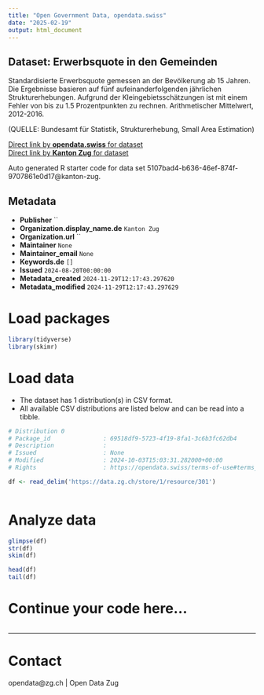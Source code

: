 ```yaml
---
title: "Open Government Data, opendata.swiss"
date: "2025-02-19"
output: html_document
---
```


## Dataset: Erwerbsquote in den Gemeinden

Standardisierte Erwerbsquote gemessen an der Bevölkerung ab 15 Jahren. Die Ergebnisse basieren auf fünf aufeinanderfolgenden jährlichen Strukturerhebungen. Aufgrund der Kleingebietsschätzungen ist mit einem Fehler von bis zu 1.5 Prozentpunkten zu rechnen.
Arithmetischer Mittelwert, 2012-2016.

(QUELLE: Bundesamt für Statistik, Strukturerhebung, Small Area Estimation)

[Direct link by **opendata.swiss** for dataset](https://opendata.swiss/de/dataset/erwerbsquote-in-den-gemeinden)<br>
[Direct link by **Kanton Zug** for dataset](https://www.zg.ch/behoerden/gesundheitsdirektion/statistikfachstelle/themen/arbeitsmarkt)

Auto generated R starter code for data set 5107bad4-b636-46ef-874f-9707861e0d17@kanton-zug.

## Metadata

- **Publisher** ``
- **Organization.display_name.de** `Kanton Zug`
- **Organization.url** ``
- **Maintainer** `None`
- **Maintainer_email** `None`
- **Keywords.de** `[]`
- **Issued** `2024-08-20T00:00:00`
- **Metadata_created** `2024-11-29T12:17:43.297620`
- **Metadata_modified** `2024-11-29T12:17:43.297629`


# Load packages

```r

library(tidyverse)
library(skimr)

```

# Load data

-   The dataset has 1 distribution(s) in CSV format.
-   All available CSV distributions are listed below and can be read into a tibble.

```r

# Distribution 0
# Package_id               : 69518df9-5723-4f19-8fa1-3c6b3fc62db4
# Description              : 
# Issued                   : None
# Modified                 : 2024-10-03T15:03:31.282000+00:00
# Rights                   : https://opendata.swiss/terms-of-use#terms_by

df <- read_delim('https://data.zg.ch/store/1/resource/301')



```

# Analyze data

```r

glimpse(df)
str(df)
skim(df)

head(df)
tail(df)

```

# Continue your code here...

```r

```

------------------------------------------------------------------------

# Contact

opendata@zg.ch | Open Data Zug
